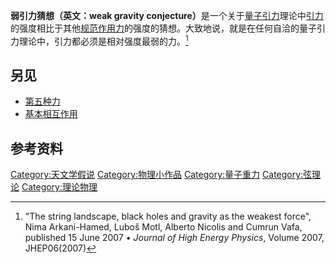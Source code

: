 {{noteTA
|G1=Physics
}}
{{expand|time=2017-01-02T06:40:28+00:00}}
{{现代物理学}}

'''弱引力猜想（英文：weak gravity conjecture）'''是一个关于[[量子引力|量子引力]]理论中[[引力|引力]]的强度相比于其他[[量子场论|规范作用力]]的强度的猜想。大致地说，就是在任何自洽的量子引力理论中，引力都必须是相对强度最弱的力。<ref>"The string landscape, black holes and gravity as the weakest force", Nima Arkani-Hamed, Luboš Motl, Alberto Nicolis and Cumrun Vafa, published 15 June 2007 • ''Journal of High Energy Physics'', Volume 2007, JHEP06(2007)</ref>

== 另见 ==
* [[第五种力|第五种力]]
* [[基本相互作用|基本相互作用]]

== 参考资料 ==
{{Reflist}}

{{基本力}}

[[Category:天文学假说|Category:天文学假说]]
[[Category:物理小作品|Category:物理小作品]]
[[Category:量子重力|Category:量子重力]]
[[Category:弦理论|Category:弦理论]]
[[Category:理论物理|Category:理论物理]]